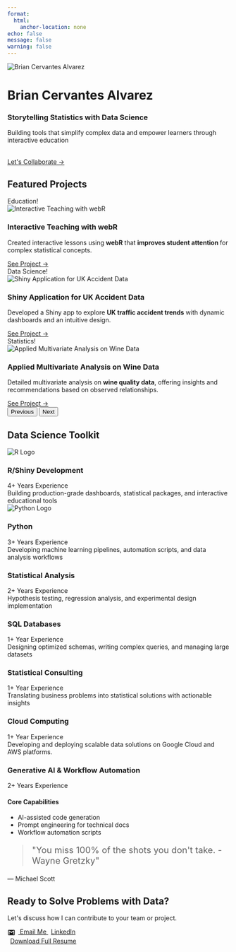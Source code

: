 ```yaml
---
format:
  html:
    anchor-location: none
echo: false
message: false
warning: false
---
```


```{=html}
<!-- =========================
       Hero Section
========================= -->
<div class="hero-section">
  <div class="container">
    <img src="assets/images/profile2.JPG" alt="Brian Cervantes Alvarez" class="hero-img">
    <h1 class="display-4 mb-3">Brian Cervantes Alvarez</h1>
    <h3 class="mb-4" style="color: var(--primary-color);">
      Storytelling Statistics with Data Science
    </h3>
    <p class="lead" style="max-width: 700px; margin: 0 auto 2rem auto;">
      Building tools that simplify complex data and empower learners through interactive education
    </p>
    <a href="#contact" class="cta-button">Let's Collaborate →</a>
  </div>
</div>

<!-- =========================
       Featured Projects
========================= -->
<div class="container">
  <h2 class="text-center mb-5">Featured Projects</h2>
  <div id="portfolioCarousel" class="carousel slide" data-bs-ride="carousel">
    <div class="carousel-inner">

      <!-- Slide 1 -->
      <div class="carousel-item active">
        <div class="portfolio-card mx-auto" style="max-width: 800px;">
          <div class="badge-tag">Education!</div>
          <img src="assets/images/webR.png" 
               class="img-fluid mb-4" 
               alt="Interactive Teaching with webR">
          <h3 class="mb-3">Interactive Teaching with webR</h3>
          <p class="px-3">
            Created interactive lessons using <strong>webR</strong> that
            <span style="color: var(--primary-color); font-weight: bold;">
              improves student attention
            </span>
            for complex statistical concepts.
          </p>
          <a href="https://bcervantesalvarez.github.io/Portfolio/Content/Blog/Teaching_With_WebR/" 
             class="cta-button mt-auto">See Project →</a>
        </div>
      </div>

      <!-- Slide 2 -->
      <div class="carousel-item">
        <div class="portfolio-card mx-auto" style="max-width: 800px;">
          <div class="badge-tag">Data Science!</div>
          <img src="assets/images/ukCarAccident.webp" 
               class="img-fluid mb-4" 
               alt="Shiny Application for UK Accident Data">
          <h3 class="mb-3">Shiny Application for UK Accident Data</h3>
          <p class="px-3">
            Developed a Shiny app to 
            explore <strong>UK traffic accident trends</strong> with dynamic dashboards and an intuitive design.
          </p>
          <a href="https://bcervantesalvarez.github.io/Portfolio/Content/Projects/UKAccidentShinyApp/" 
             class="cta-button mt-auto">See Project →</a>
        </div>
      </div>

      <!-- Slide 3 -->
      <div class="carousel-item">
        <div class="portfolio-card mx-auto" style="max-width: 800px;">
          <div class="badge-tag">Statistics!</div>
          <img src="assets/images/redwhite.jpeg" 
               class="img-fluid mb-4" 
               alt="Applied Multivariate Analysis on Wine Data">
          <h3 class="mb-3">Applied Multivariate Analysis on Wine Data</h3>
          <p class="px-3">
            Detailed multivariate analysis on 
            <strong>wine quality data</strong>, offering insights and recommendations based on observed relationships.
          </p>
          <a href="https://bcervantesalvarez.github.io/Portfolio/Content/Projects/Statistical%20Analysis%20Wines/" 
             class="cta-button mt-auto">See Project →</a>
        </div>
      </div>

    </div>
    <!-- Carousel Controls -->
    <button class="carousel-control-prev" type="button" 
            data-bs-target="#portfolioCarousel" data-bs-slide="prev">
      <span class="carousel-control-prev-icon" aria-hidden="true"></span>
      <span class="visually-hidden">Previous</span>
    </button>
    <button class="carousel-control-next" type="button" 
            data-bs-target="#portfolioCarousel" data-bs-slide="next">
      <span class="carousel-control-next-icon" aria-hidden="true"></span>
      <span class="visually-hidden">Next</span>
    </button>
  </div>
</div>

<!-- =========================
       Skills Grid
========================= -->
<div class="container">
  <h2 class="text-center mb-5">Data Science Toolkit</h2>
  <div class="skills-grid">
    <!-- R/Shiny Development -->
    <div class="skill-card" data-category="development">
      <div class="skill-icon">
        <img src="https://www.r-project.org/logo/Rlogo.svg" alt="R Logo">
      </div>
      <h3>R/Shiny Development</h3>
      <div class="skill-meta">
        <span class="skill-experience">4+ Years Experience</span>
      </div>
      <div class="skill-desc">
        Building production-grade dashboards, statistical packages, and interactive educational tools
      </div>
    </div>

    <!-- Python -->
    <div class="skill-card" data-category="data-science">
      <div class="skill-icon">
        <img src="https://upload.wikimedia.org/wikipedia/commons/c/c3/Python-logo-notext.svg" alt="Python Logo">
      </div>
      <h3>Python</h3>
      <div class="skill-meta">
        <span class="skill-experience">3+ Years Experience</span>
      </div>
      <div class="skill-desc">
        Developing machine learning pipelines, automation scripts, and data analysis workflows
      </div>
    </div>

    <!-- Statistical Analysis -->
    <div class="skill-card" data-category="analytics">
      <div class="skill-icon">
        <i class="bi bi-clipboard-data"></i>
      </div>
      <h3>Statistical Analysis</h3>
      <div class="skill-meta">
        <span class="skill-experience">2+ Years Experience</span>
      </div>
      <div class="skill-desc">
        Hypothesis testing, regression analysis, and experimental design implementation
      </div>
    </div>

    <!-- Database Management -->
    <div class="skill-card" data-category="data-engineering">
      <div class="skill-icon">
        <i class="bi bi-database"></i>
      </div>
      <h3>SQL Databases</h3>
      <div class="skill-meta">
        <span class="skill-experience">1+ Year Experience</span>
      </div>
      <div class="skill-desc">
        Designing optimized schemas, writing complex queries, and managing large datasets
      </div>
    </div>

    <!-- Statistical Consulting -->
    <div class="skill-card" data-category="consulting">
      <div class="skill-icon">
        <i class="bi bi-people"></i>
      </div>
      <h3>Statistical Consulting</h3>
      <div class="skill-meta">
        <span class="skill-experience">1+ Year Experience</span>
      </div>
      <div class="skill-desc">
        Translating business problems into statistical solutions with actionable insights
      </div>
    </div>

    <!-- Cloud Computing -->
    <div class="skill-card" data-category="cloud-computing">
      <div class="skill-icon">
        <i class="bi bi-cloud"></i> <!-- Changed to cloud icon -->
      </div>
      <h3>Cloud Computing</h3>
      <div class="skill-meta">
        <span class="skill-experience">1+ Year Experience</span>
      </div>
      <div class="skill-desc">
        Developing and deploying scalable data solutions on Google Cloud and AWS platforms.
      </div>
    </div>
  </div>
  <!-- Generative AI Section -->
  <div class="skill-card skill-card--wide" data-category="ai">
    <div class="skill-icon">
      <i class="bi bi-diagram-3" style="font-size: 2.5rem;"></i>
    </div>
    <h3>Generative AI & Workflow Automation</h3>
    <div class="skill-meta">
      <span class="skill-experience">2+ Years Experience</span>
    </div>
    <div class="skill-desc">
      <div class="skill-columns">
        <div>
          <h4>Core Capabilities</h4>
          <ul class="skill-list">
            <li>AI-assisted code generation</li>
            <li>Prompt engineering for technical docs</li>
            <li>Workflow automation scripts</li>
          </ul>
        </div>
      </div>
    </div>
  </div>
</div>



<!-- =========================
       Testimonial
========================= -->
<div class="container">
  <div class="testimonial text-center">
    <blockquote class="mb-4" style="font-size: 1.25rem;">
      "You miss 100% of the shots you don't take. -Wayne Gretzky"
    </blockquote>
    <p class="h5" style="color: var(--primary-color);">
      — Michael Scott
    </p>
  </div>
</div>

<!-- =========================
       Final CTA / Contact
========================= -->
<div class="container">
  <div id="contact" class="text-center py-5 position-relative overflow-hidden">
    <!-- Decorative Elements -->
    <div class="cta-deco cta-deco--1"></div>
    <div class="cta-deco cta-deco--2"></div>
    
    <h2 class="mb-4 position-relative">Ready to Solve Problems with Data?</h2>
    <p class="lead mb-5 position-relative">
      Let's discuss how I can contribute to your team or project.
    </p>
    
    <div class="d-flex justify-content-center gap-3 mb-4 position-relative">
      <!-- Email Button -->
      <a href="mailto:briancervantesalvarez@gmail.com" class="cta-button cta-button--main">
        <svg style="width:1.3em; height:1.5em; vertical-align: top; margin-right: 0.4rem;" viewBox="0 0 24 24">
          <path fill="currentColor" d="M20 18h-2V9.25L12 13 6 9.25V18H4V6h1.2l6.8 4.25L18.8 6H20m0-2H4c-1.11 0-2 .89-2 2v12a2 2 0 0 0 2 2h16a2 2 0 0 0 2-2V6a2 2 0 0 0-2-2z"/>
        </svg>
        Email Me
      </a>

      <!-- LinkedIn Button -->
      <a href="https://linkedin.com/in/bcervantesalvarez"
         class="cta-button cta-button--linkedin"
         target="_blank"
         rel="noreferrer">
        <i class="bi bi-linkedin" style="margin-right: 0.4rem;"></i>
        LinkedIn
      </a>
    </div>

    <!-- Download Resume -->
    <a href="assets/documents/resume/Brian_Cervantes_Alvarez_Resume.pdf" download 
       class="download-link resume-download position-relative">
      <i class="bi bi-file-earmark-arrow-down" 
         style="font-size: 1.2rem; margin-right: 0.4rem;"></i>
      Download Full Resume
    </a>
  </div>
</div>
```



